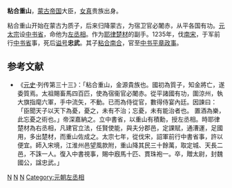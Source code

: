'''粘合重山'''{{BD|？||1238年||catIdx=Z}}，[[蒙古帝国|蒙古帝国]]大臣，[[女真|女真]]贵族出身。

粘合重山开始在蒙古为质子，后来归降蒙古，为宿卫官必闍赤，从平各国有功。[[元太宗|元太宗]]设[[中书省|中书省]]，命他为[[左丞相|左丞相]]。作为[[耶律楚材|耶律楚材]]的副手。1235年，伐[[南宋|南宋]]，于军前行[[中书省|中书省]]事，死后[[谥号|谥号]]'''忠武'''。其子[[粘合南合|粘合南合]]，官至[[中书|中书]][[平章政事|平章政事]]。

==参考文献==
*《[[元史|元史]]·列传第三十三》：「粘合重山，金源貴族也。國初為質子，知金將亡，遂委質焉。太祖賜畜馬四百匹，使為宿衞官必闍赤。從平諸國有功，圍涼州，執大旗指麾六軍，手中流矢，不動。已而為侍從官，數得侍宴內廷。因諫曰：「臣聞天子以天下為憂，憂之，未有不治；忘憂，未有能治者也。 置酒為樂，此忘憂之術也。」帝深嘉納之。立中書省，以重山有積勳，授左丞相。時耶律楚材為右丞相，凡建官立法，任賢使能，與夫分郡邑，定課賦，通漕運，足國用，多出楚材，而重山佐成之。太宗七年，從伐宋，詔軍前行中書省事，許以便宜。師入宋境，江淮州邑望風款附，重山降其民三十餘萬，取定城、天長二邑，不誅一人。復入中書視事，賜中廐馬十匹、貫珠袍一。卒，贈太尉，封魏國公，諡忠武。」
[[Category:蒙古帝国政治人物|N]]
[[Category:元朝女真人|N]]
[[Category:谥忠武|N]]
[[Category:元朝左丞相|Category:元朝左丞相]]